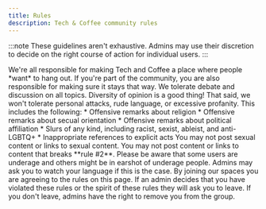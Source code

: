 ```yaml
---
title: Rules
description: Tech & Coffee community rules
---
```



:::note
These guidelines aren't exhaustive. Admins may use their discretion to decide on the right course of action for individual users.
:::

<Card title="1. Be welcoming">
We're all responsible for making Tech and Coffee a place where people *want* to hang out. If you're part of the community, you are also responsible for making sure it stays that way.
</Card>

<Card title="2. Don't post offensive content">
We tolerate debate and discussion on all topics. Diversity of opinion is a good thing! That said, we won't tolerate personal attacks, rude language, or excessive profanity. This includes the following:
   * Offensive remarks about religion
   * Offensive remarks about secual orientation
   * Offensive remarks about political affiliation
   * Slurs of any kind, including racist, sexist, ableist, and anti-LGBTQ+
   * Inappropriate references to explicit acts
</Card>

<Card title="3. Don't post sexual content">
You may not post sexual content or links to sexual content.
</Card>

<Card title="4. Don't post links to offensive content">
You may not post content or links to content that breaks **rule #2**.
</Card>

<Card title="5. Monitor your language">
Please be aware that some users are underage and others might be in earshot of underage people. Admins may ask you to watch your language if this is the case.
</Card>

<Card title="6. Respect the admins">
By joining our spaces you are agreeing to the rules on this page. If an admin decides that you have violated these rules or the spirit of these rules they will ask you to leave. If you don't leave, admins have the right to remove you from the group.
</Card>
